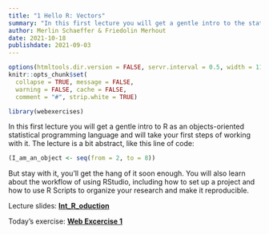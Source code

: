 ```yaml
---
title: "1 Hello R: Vectors"
summary: "In this first lecture you will get a gentle intro to the statistical programming language R and take your first steps of working with it."
author: Merlin Schaeffer & Friedolin Merhout
date: 2021-10-18
publishdate: 2021-09-03
---
```


```r
options(htmltools.dir.version = FALSE, servr.interval = 0.5, width = 115, digits = 2)
knitr::opts_chunk$set(
  collapse = TRUE, message = FALSE, 
  warning = FALSE, cache = FALSE,
  comment = "#", strip.white = TRUE)

library(webexercises)
```

In this first lecture you will get a gentle intro to R as an objects-oriented statistical programming language and will take your first steps of working with it. The lecture is a bit abstract, like this line of code:
```r
(I_am_an_object <- seq(from = 2, to = 8))
```
But stay with it, you'll get the hang of it soon enough. You will also learn about the workflow of using RStudio, including how to set up a project and how to use R Scripts to organize your research and make it reproducible.

Lecture slides: [**Int_R_oduction**](/1-Hello_R_Vectors/1-Hello_R_Vectors.html)

Today's exercise: [**Web Excercise 1**](/exercises/exercise1.html)